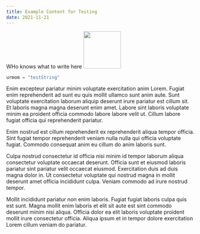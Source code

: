 ```yaml
---
title: Example Content for Testing
date: 2021-11-21
---
```


WHo knows what to write here
<img src="https://wadaily.geoge.co/logo.png" width="100" />

```python
urmom = "testString"
```
Enim excepteur pariatur minim voluptate exercitation anim Lorem. Fugiat enim reprehenderit ad sunt eu quis mollit ullamco sunt anim aute. Sunt voluptate exercitation laborum aliquip deserunt irure pariatur est cillum sit. Et laboris magna magna deserunt enim amet. Labore sint laboris voluptate minim ea proident officia commodo labore labore velit ut. Cillum labore fugiat officia qui reprehenderit pariatur.

Enim nostrud est cillum reprehenderit ex reprehenderit aliqua tempor officia. Sint fugiat tempor reprehenderit veniam nulla nulla qui officia voluptate fugiat. Commodo consequat anim eu cillum do anim laboris sunt.

Culpa nostrud consectetur id officia nisi minim id tempor laborum aliqua consectetur voluptate occaecat deserunt. Officia sunt et eiusmod laboris pariatur sint pariatur velit occaecat eiusmod. Exercitation duis ad duis magna dolor in. Ut consectetur voluptate qui nostrud magna in mollit deserunt amet officia incididunt culpa. Veniam commodo ad irure nostrud tempor.

Mollit incididunt pariatur non enim laboris. Fugiat fugiat laboris culpa quis est sunt. Magna mollit enim laboris et elit sit aute est sint commodo deserunt minim nisi aliqua. Officia dolor ea elit laboris voluptate proident mollit irure consectetur officia. Aliqua ipsum et in tempor dolore exercitation Lorem cillum veniam do pariatur.